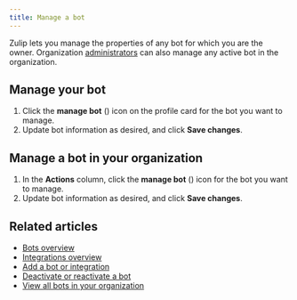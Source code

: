 ```yaml
---
title: Manage a bot
---
```





Zulip lets you manage the properties of any bot for which you are the owner.
Organization [administrators](/help/user-roles) can also manage any
active bot in the organization.

## Manage your bot

<FlattenedSteps>
  <NavigationSteps target="settings/your-bots" />

  1. Click the **manage bot** (<UserCogIcon />)
     icon on the profile card for the bot you want to manage.
  1. Update bot information as desired, and click **Save changes**.
</FlattenedSteps>

## Manage a bot in your organization

<AdminOnly />

<FlattenedSteps>
  <NavigationSteps target="settings/bot-list-admin" />

  1. In the **Actions** column, click the **manage bot** (<UserCogIcon />) icon for the bot you want to manage.
  1. Update bot information as desired, and click **Save changes**.
</FlattenedSteps>

## Related articles

* [Bots overview](/help/bots-overview)
* [Integrations overview](/help/integrations-overview)
* [Add a bot or integration](/help/add-a-bot-or-integration)
* [Deactivate or reactivate a bot](/help/deactivate-or-reactivate-a-bot)
* [View all bots in your organization](/help/view-all-bots-in-your-organization)
